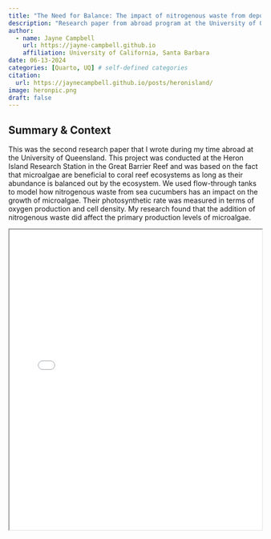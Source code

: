 ```yaml
---
title: "The Need for Balance: The impact of nitrogenous waste from deposit feeders on the primary productivity of micro-algae on Heron Island"
description: "Research paper from abroad program at the University of Queensland"
author:
  - name: Jayne Campbell
    url: https://jayne-campbell.github.io
    affiliation: University of California, Santa Barbara
date: 06-13-2024
categories: [Quarto, UQ] # self-defined categories
citation: 
  url: https://jaynecampbell.github.io/posts/heronisland/ 
image: heronpic.png
draft: false
---
```


## Summary & Context

This was the second research paper that I wrote during my time abroad at the University of Queensland. This project was conducted at the Heron Island Research Station in the Great Barrier Reef and was based on the fact that microalgae are beneficial to coral reef ecosystems as long as their abundance is balanced out by the ecosystem. We used flow-through tanks to model how nitrogenous waste from sea cucumbers has an impact on the growth of microalgae. Their photosynthetic rate was measured in terms of oxygen production and cell density. My research found that the addition of nitrogenous waste did affect the primary production levels of microalgae.

<iframe src="heron_researchpaper.pdf" width="100%" height="600px">

</iframe>
